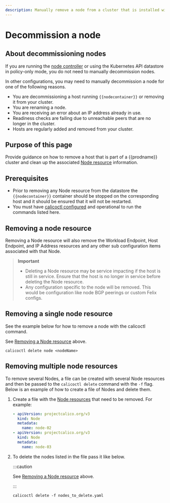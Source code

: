 ```yaml
---
description: Manually remove a node from a cluster that is installed with Calico.
---
```


# Decommission a node

## About decommissioning nodes

If you are running the [node controller](/reference/component-resources/kube-controllers/configuration.mdx)
or using the Kubernetes API datastore in policy-only mode, you do not need to manually decommission nodes.

In other configurations, you may need to manually decommission a node for one
of the following reasons.

- You are decommissioning a host running `{{nodecontainer}}` or removing it from your
  cluster.
- You are renaming a node.
- You are receiving an error about an IP address already in use.
- Readiness checks are failing due to unreachable peers that are no longer in the
  cluster.
- Hosts are regularly added and removed from your cluster.

## Purpose of this page

Provide guidance on how to remove a host that is part of a {{prodname}} cluster
and clean up the associated [Node resource](/reference/resources/node)
information.

## Prerequisites

- Prior to removing any Node resource from the datastore the `{{nodecontainer}}`
  container should be stopped on the corresponding host and it should be
  ensured that it will not be restarted.
- You must have [calicoctl configured](/maintenance/clis/calicoctl/install) and operational to run
  the commands listed here.

## Removing a node resource

Removing a Node resource will also remove the Workload Endpoint, Host
Endpoint, and IP Address resources and any other sub configuration items
associated with that Node.

> **Important**
>
> - Deleting a Node resource may be service impacting if the host is still in
>   service. Ensure that the host is no longer in service before deleting the
>   Node resource.
> - Any configuration specific to the node will be removed. This would be
>   configuration like node BGP peerings or custom Felix configs.

## Removing a single node resource

See the example below for how to remove a node with the calicoctl command.

See [Removing a Node resource](#removing-a-node-resource) above.

```batch
calicoctl delete node <nodeName>
```

## Removing multiple node resources

To remove several Nodes, a file can be created with several Node resources and
then be passed to the `calicoctl delete` command with the `-f` flag.
Below is an example of how to create a file of Nodes and delete them.

1. Create a file with the [Node resources](/reference/resources/node) that need
   to be removed. For example:

   ```yaml
   - apiVersion: projectcalico.org/v3
     kind: Node
     metadata:
       name: node-02
   - apiVersion: projectcalico.org/v3
     kind: Node
     metadata:
       name: node-03
   ```

2. To delete the nodes listed in the file pass it like below.

   :::caution

   See [Removing a Node resource](#removing-a-node-resource) above.

   :::

   ```batch
   calicoctl delete -f nodes_to_delete.yaml
   ```
